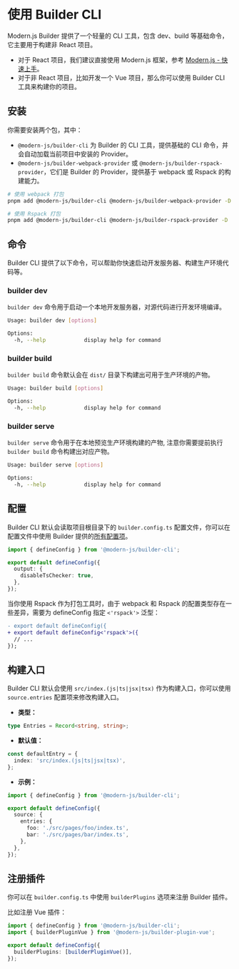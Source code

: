 # 使用 Builder CLI

Modern.js Builder 提供了一个轻量的 CLI 工具，包含 dev、build 等基础命令，它主要用于构建非 React 项目。

- 对于 React 项目，我们建议直接使用 Modern.js 框架，参考 [Modern.js - 快速上手](https://modernjs.dev/guides/get-started/quick-start.html)。
- 对于非 React 项目，比如开发一个 Vue 项目，那么你可以使用 Builder CLI 工具来构建你的项目。

## 安装

你需要安装两个包，其中：

- `@modern-js/builder-cli` 为 Builder 的 CLI 工具，提供基础的 CLI 命令，并会自动加载当前项目中安装的 Provider。
- `@modern-js/builder-webpack-provider` 或 `@modern-js/builder-rspack-provider`，它们是 Builder 的 Provider，提供基于 webpack 或 Rspack 的构建能力。

```bash
# 使用 webpack 打包
pnpm add @modern-js/builder-cli @modern-js/builder-webpack-provider -D

# 使用 Rspack 打包
pnpm add @modern-js/builder-cli @modern-js/builder-rspack-provider -D
```

## 命令

Builder CLI 提供了以下命令，可以帮助你快速启动开发服务器、构建生产环境代码等。

### builder dev

`builder dev` 命令用于启动一个本地开发服务器，对源代码进行开发环境编译。

```bash
Usage: builder dev [options]

Options:
  -h, --help            display help for command
```

### builder build

`builder build` 命令默认会在 `dist/` 目录下构建出可用于生产环境的产物。

```bash
Usage: builder build [options]

Options:
  -h, --help            display help for command
```

### builder serve

`builder serve` 命令用于在本地预览生产环境构建的产物, 注意你需要提前执行 `builder build` 命令构建出对应产物。

```bash
Usage: builder serve [options]

Options:
  -h, --help            display help for command
```

## 配置

Builder CLI 默认会读取项目根目录下的 `builder.config.ts` 配置文件，你可以在配置文件中使用 Builder 提供的[所有配置项](/api/index)。

```ts title="builder.config.ts"
import { defineConfig } from '@modern-js/builder-cli';

export default defineConfig({
  output: {
    disableTsChecker: true,
  },
});
```

当你使用 Rspack 作为打包工具时，由于 webpack 和 Rspack 的配置类型存在一些差异，需要为 defineConfig 指定 `<'rspack'>` 泛型：

```diff title="builder.config.ts"
- export default defineConfig({
+ export default defineConfig<'rspack'>({
  // ...
});
```

## 构建入口

Builder CLI 默认会使用 `src/index.(js|ts|jsx|tsx)` 作为构建入口，你可以使用 `source.entries` 配置项来修改构建入口。

- **类型：**

```ts
type Entries = Record<string, string>;
```

- **默认值：**

```ts
const defaultEntry = {
  index: 'src/index.(js|ts|jsx|tsx)',
};
```

- **示例：**

```ts title="builder.config.ts"
import { defineConfig } from '@modern-js/builder-cli';

export default defineConfig({
  source: {
    entries: {
      foo: './src/pages/foo/index.ts',
      bar: './src/pages/bar/index.ts',
    },
  },
});
```

## 注册插件

你可以在 `builder.config.ts` 中使用 `builderPlugins` 选项来注册 Builder 插件。

比如注册 Vue 插件：

```ts title="builder.config.ts"
import { defineConfig } from '@modern-js/builder-cli';
import { builderPluginVue } from '@modern-js/builder-plugin-vue';

export default defineConfig({
  builderPlugins: [builderPluginVue()],
});
```
